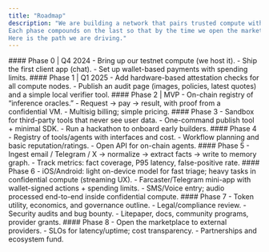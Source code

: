 ```yaml
---
title: "Roadmap"
description: "We are building a network that pairs trusted compute with actionable intelligence. 
Each phase compounds on the last so that by the time we open the marketplace, providers, developers, and end users already trust the rails. 
Here is the path we are driving."
---
```


<Update label="Foundation" description="Set up the core infrastructure and first user touchpoints.">
    #### Phase 0 | Q4 2024
        - Bring up our testnet compute (we host it).
        - Ship the first client app (chat).
        - Set up wallet-based payments with spending limits.
</Update>

<Update label="Trust & Security" description="Prove the network is secure and verifiable from day one.">
    #### Phase 1 | Q1 2025
        - Add hardware-based attestation checks for all compute nodes.
        - Publish an audit page (images, policies, latest quotes) and a simple local verifier tool.
</Update>

<Update label="AI Oracles Marketplace" description="Deliver the minimal marketplace flow with integrity built in.">
    #### Phase 2 | MVP
    - On-chain registry of “inference oracles.”
    - Request → pay → result, with proof from a confidential VM.
    - Multisig billing; simple pricing.
</Update>

<Update label="Developer Platform" description="Make it effortless for builders to ship on Loyal without exposing user data.">
    #### Phase 3
- Sandbox for third-party tools that never see user data.
- One-command publish tool + minimal SDK.
- Run a hackathon to onboard early builders.
</Update>


<Update label="Agent Graph & Orchestrator" description="Orchestrate complex workflows across agents with transparency.">
    #### Phase 4
- Registry of tools/agents with interfaces and cost.
- Workflow planning and basic reputation/ratings.
- Open API for on-chain agents.
</Update>

<Update label="Off-Chain Data Framework" description="Turn unstructured communications into structured memory.">
    #### Phase 5
    - Ingest email / Telegram / X → normalize → extract facts → write to memory graph.
    - Track metrics: fact coverage, P95 latency, false-positive rate.
</Update>

<Update label="Client Apps Expansion" description="Meet users where they are with responsive, trustworthy experiences.">
    #### Phase 6
    - iOS/Android: light on-device model for fast triage; heavy tasks in confidential compute (streaming UX).
    - Farcaster/Telegram mini-app with wallet-signed actions + spending limits.
    - SMS/Voice entry; audio processed end-to-end inside confidential compute.
</Update>

<Update label="Pre-ICO Readiness" description="Lock in the economic, legal, and security foundations for launch.">
    #### Phase 7
    - Token utility, economics, and governance outline.
    - Legal/compliance review.
    - Security audits and bug bounty.
    - Litepaper, docs, community programs, provider grants.
</Update>

<Update label="Launch & Scale" description="Open the network, prove reliability, and grow the ecosystem.">
    #### Phase 8
    - Open the marketplace to external providers.
    - SLOs for latency/uptime; cost transparency.
    - Partnerships and ecosystem fund.
</Update>